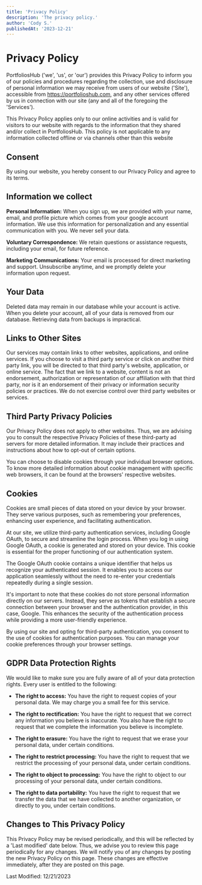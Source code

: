 ```yaml
---
title: 'Privacy Policy'
description: 'The privacy policy.'
author: 'Cody S.'
publishedAt: '2023-12-21'
---
```


# Privacy Policy

PortfoliosHub (&apos;we&apos;, &apos;us&apos;, or &apos;our&apos;)
provides this Privacy Policy to inform you of our policies and
procedures regarding the collection, use and disclosure of personal
information we may receive from users of our website (&apos;Site&apos;),
accessible from https://portfolioshub.com, and any other services
offered by us in connection with our site (any and all of the foregoing
the &apos;Services&apos;).

 This Privacy Policy applies only to our
online activities and is valid for visitors to our website with regards
to the information that they shared and/or collect in PortfoliosHub.
This policy is not applicable to any information collected offline or
via channels other than this website

## Consent

By using our website, you hereby consent to our Privacy Policy and agree
to its terms.

## Information we collect

<b>Personal Information:</b>
When you sign up, we are provided with your name, email, and profile picture which
comes from your google account information. We use this information for personalization
and any essential communication with you. We never sell your data.

<b>Voluntary Correspondence:</b> We retain questions or assistance requests, including
your email, for future reference.

<b>Marketing Communications:</b> Your email is processed for direct marketing and
support. Unsubscribe anytime, and we promptly delete your information upon request.

## Your Data

Deleted data may remain in our database while your account is active.
When you delete your account, all of your data is removed from our
database. Retrieving data from backups is impractical.

## Links to Other Sites

Our services may contain links to other websites, applications, and
online services. If you choose to visit a third party service or click
on another third party link, you will be directed to that third
party&apos;s website, application, or online service. The fact that we
link to a website, content is not an endorsement, authorization or
representation of our affiliation with that third party, nor is it an
endorsement of their privacy or information security policies or
practices. We do not exercise control over third party websites or
services.

## Third Party Privacy Policies

Our Privacy Policy does not apply to other websites. Thus, we are
advising you to consult the respective Privacy Policies of these
third-party ad servers for more detailed information. It may include
their practices and instructions about how to opt-out of certain
options.

You can choose to disable cookies through your individual browser
options. To know more detailed information about cookie management with
specific web browsers, it can be found at the browsers&apos; respective
websites.

## Cookies

Cookies are small pieces of data stored on your device by your browser.
They serve various purposes, such as remembering your preferences,
enhancing user experience, and facilitating authentication.

At our site, we utilize third-party authentication services, including
Google OAuth, to secure and streamline the login process. When you log
in using Google OAuth, a cookie is generated and stored on your device.
This cookie is essential for the proper functioning of our
authentication system.

The Google OAuth cookie contains a unique identifier that helps us
recognize your authenticated session. It enables you to access our
application seamlessly without the need to re-enter your credentials
repeatedly during a single session.

It&apos;s important to note that these cookies do not store personal
information directly on our servers. Instead, they serve as tokens that
establish a secure connection between your browser and the
authentication provider, in this case, Google. This enhances the
security of the authentication process while providing a more
user-friendly experience.

By using our site and opting for third-party authentication, you consent
to the use of cookies for authentication purposes. You can manage your
cookie preferences through your browser settings.

## GDPR Data Protection Rights

We would like to make sure you are fully aware of all of your data
protection rights. Every user is entitled to the following:

- <b>The right to access:</b> You have the right to request copies of your personal
  data. We may charge you a small fee for this service.

- <b>The right to rectification:</b> You have the right to request that we correct
  any information you believe is inaccurate. You also have the right to request that
  we complete the information you believe is incomplete.
- <b>The right to erasure:</b> You have the right to request that we erase your personal
  data, under certain conditions.
- <b>The right to restrict processing:</b> You have the right to request that we
  restrict the processing of your personal data, under certain conditions.
- <b>The right to object to processing:</b> You have the right to object to our processing
  of your personal data, under certain conditions.
- <b>The right to data portability:</b> You have the right to request that we transfer
  the data that we have collected to another organization, or directly to you, under
  certain conditions.

## Changes to This Privacy Policy

This Privacy Policy may be revised periodically, and this will be
reflected by a &apos;Last modified&apos; date below. Thus, we advise you
to review this page periodically for any changes. We will notify you of
any changes by posting the new Privacy Policy on this page. These
changes are effective immediately, after they are posted on this page.

Last Modified: 12/21/2023
